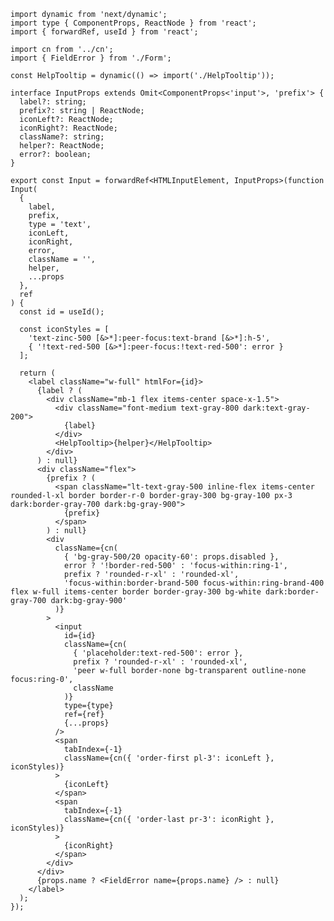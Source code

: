 ```tsx
import dynamic from 'next/dynamic';
import type { ComponentProps, ReactNode } from 'react';
import { forwardRef, useId } from 'react';

import cn from '../cn';
import { FieldError } from './Form';

const HelpTooltip = dynamic(() => import('./HelpTooltip'));

interface InputProps extends Omit<ComponentProps<'input'>, 'prefix'> {
  label?: string;
  prefix?: string | ReactNode;
  iconLeft?: ReactNode;
  iconRight?: ReactNode;
  className?: string;
  helper?: ReactNode;
  error?: boolean;
}

export const Input = forwardRef<HTMLInputElement, InputProps>(function Input(
  {
    label,
    prefix,
    type = 'text',
    iconLeft,
    iconRight,
    error,
    className = '',
    helper,
    ...props
  },
  ref
) {
  const id = useId();

  const iconStyles = [
    'text-zinc-500 [&>*]:peer-focus:text-brand [&>*]:h-5',
    { '!text-red-500 [&>*]:peer-focus:!text-red-500': error }
  ];

  return (
    <label className="w-full" htmlFor={id}>
      {label ? (
        <div className="mb-1 flex items-center space-x-1.5">
          <div className="font-medium text-gray-800 dark:text-gray-200">
            {label}
          </div>
          <HelpTooltip>{helper}</HelpTooltip>
        </div>
      ) : null}
      <div className="flex">
        {prefix ? (
          <span className="lt-text-gray-500 inline-flex items-center rounded-l-xl border border-r-0 border-gray-300 bg-gray-100 px-3 dark:border-gray-700 dark:bg-gray-900">
            {prefix}
          </span>
        ) : null}
        <div
          className={cn(
            { 'bg-gray-500/20 opacity-60': props.disabled },
            error ? '!border-red-500' : 'focus-within:ring-1',
            prefix ? 'rounded-r-xl' : 'rounded-xl',
            'focus-within:border-brand-500 focus-within:ring-brand-400 flex w-full items-center border border-gray-300 bg-white dark:border-gray-700 dark:bg-gray-900'
          )}
        >
          <input
            id={id}
            className={cn(
              { 'placeholder:text-red-500': error },
              prefix ? 'rounded-r-xl' : 'rounded-xl',
              'peer w-full border-none bg-transparent outline-none focus:ring-0',
              className
            )}
            type={type}
            ref={ref}
            {...props}
          />
          <span
            tabIndex={-1}
            className={cn({ 'order-first pl-3': iconLeft }, iconStyles)}
          >
            {iconLeft}
          </span>
          <span
            tabIndex={-1}
            className={cn({ 'order-last pr-3': iconRight }, iconStyles)}
          >
            {iconRight}
          </span>
        </div>
      </div>
      {props.name ? <FieldError name={props.name} /> : null}
    </label>
  );
});

```